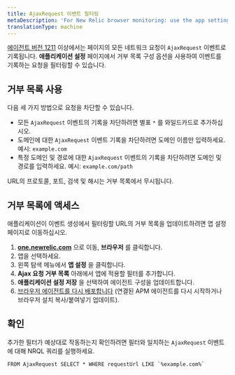 ```yaml
---
title: AjaxRequest 이벤트 필터링
metaDescription: 'For New Relic browser monitoring: use the app settings page to filter which network calls are recorded as AjaxRequest events.'
translationType: machine
---
```


[에이전트 버전 1211](https://docs.newrelic.com/docs/release-notes/new-relic-browser-release-notes/browser-agent-release-notes/) 이상에서는 페이지의 모든 네트워크 요청이 `AjaxRequest` 이벤트로 기록됩니다. **애플리케이션 설정** 페이지에서 거부 목록 구성 옵션을 사용하여 이벤트를 기록하는 요청을 필터링할 수 있습니다.

## 거부 목록 사용

다음 세 가지 방법으로 요청을 차단할 수 있습니다.

* 모든 `AjaxRequest` 이벤트의 기록을 차단하려면 별표 `*` 를 와일드카드로 추가하십시오.
* 도메인에 대한 `AjaxRequest` 이벤트 기록을 차단하려면 도메인 이름만 입력하세요. 예시: `example.com`
* 특정 도메인 및 경로에 대한 `AjaxRequest` 이벤트의 기록을 차단하려면 도메인 및 경로를 입력하세요. 예시: `example.com/path`

URL의 프로토콜, 포트, 검색 및 해시는 거부 목록에서 무시됩니다.

## 거부 목록에 액세스

애플리케이션이 이벤트 생성에서 필터링할 URL의 거부 목록을 업데이트하려면 앱 설정 페이지로 이동하십시오.

1. **[one.newrelic.com](https://one.newrelic.com/all-capabilities)** 으로 이동, **브라우저** 를 클릭합니다.
2. 앱을 선택하세요.
3. 왼쪽 탐색 메뉴에서 **앱 설정** 을 클릭합니다.
4. **Ajax 요청 거부 목록** 아래에서 앱에 적용할 필터를 추가합니다.
5. **애플리케이션 설정 저장** 을 선택하여 에이전트 구성을 업데이트합니다.
6. [브라우저 에이전트를 다시 배포합니다](/docs/browser/new-relic-browser/installation/upgrade-browser-agent) (연결된 APM 에이전트를 다시 시작하거나 브라우저 설치 복사/붙여넣기 업데이트).

## 확인

추가한 필터가 예상대로 작동하는지 확인하려면 필터와 일치하는 `AjaxRequest` 이벤트에 대해 NRQL 쿼리를 실행하세요.

```
FROM AjaxRequest SELECT * WHERE requestUrl LIKE `%example.com%`
```